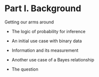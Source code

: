 # Part I. Background {-}

Getting our arms around

- The logic of probability for inference

- An initial use case with binary data

- Information and its measurement

- Another use case of a Bayes relationship

- The question